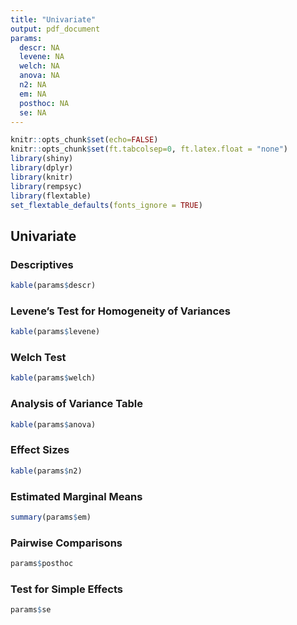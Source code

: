 ```yaml
---
title: "Univariate"
output: pdf_document
params:
  descr: NA
  levene: NA
  welch: NA
  anova: NA
  n2: NA
  em: NA
  posthoc: NA
  se: NA
---
```


```r
knitr::opts_chunk$set(echo=FALSE)
knitr::opts_chunk$set(ft.tabcolsep=0, ft.latex.float = "none")
library(shiny)
library(dplyr)
library(knitr)
library(rempsyc)
library(flextable)
set_flextable_defaults(fonts_ignore = TRUE)
```

## Univariate

### Descriptives
```r
kable(params$descr)
```

### Levene's Test for Homogeneity of Variances
```r
kable(params$levene)
```

### Welch Test
```r
kable(params$welch)
```

### Analysis of Variance Table
```r
kable(params$anova)
```

### Effect Sizes
```r
kable(params$n2)
```

### Estimated Marginal Means
```r
summary(params$em)
```

### Pairwise Comparisons
```r
params$posthoc
```

### Test for Simple Effects
```r
params$se
```